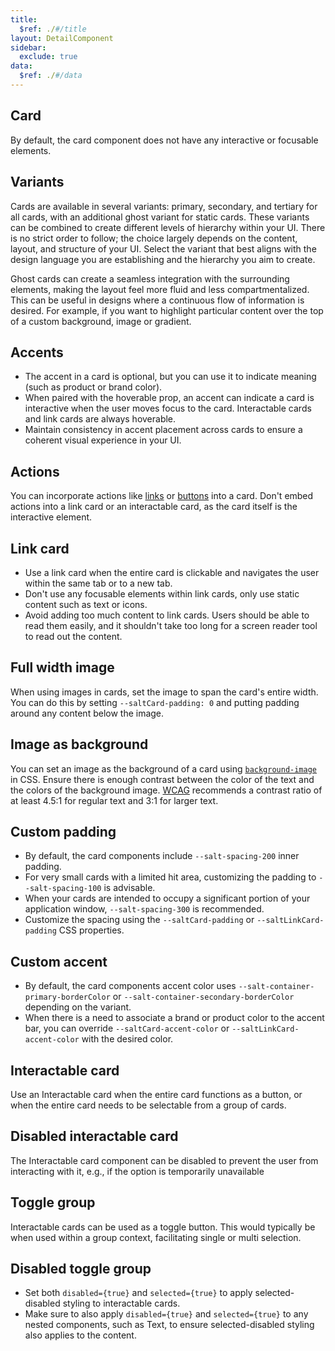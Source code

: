 ```yaml
---
title:
  $ref: ./#/title
layout: DetailComponent
sidebar:
  exclude: true
data:
  $ref: ./#/data
---
```


<LivePreviewControls>

<LivePreview componentName="card" exampleName="Default">

## Card

By default, the card component does not have any interactive or focusable elements.

</LivePreview>

## Variants

<LivePreview componentName="card" exampleName="Variants" >

Cards are available in several variants: primary, secondary, and tertiary for all cards, with an additional ghost variant for static cards. These variants can be combined to create different levels of hierarchy within your UI. There is no strict order to follow; the choice largely depends on the content, layout, and structure of your UI. Select the variant that best aligns with the design language you are establishing and the hierarchy you aim to create.

</LivePreview>

<LivePreview componentName="card" exampleName="Ghost" >

Ghost cards can create a seamless integration with the surrounding elements, making the layout feel more fluid and less compartmentalized. This can be useful in designs where a continuous flow of information is desired. For example, if you want to highlight particular content over the top of a custom background, image or gradient.

</LivePreview>

<LivePreview componentName="card" exampleName="Accents" >

## Accents

- The accent in a card is optional, but you can use it to indicate meaning (such as product or brand color).
- When paired with the hoverable prop, an accent can indicate a card is interactive when the user moves focus to the card. Interactable cards and link cards are always hoverable.
- Maintain consistency in accent placement across cards to ensure a coherent visual experience in your UI.

</LivePreview>

<LivePreview componentName="card" exampleName="Actions" >

## Actions

You can incorporate actions like [links](../link) or [buttons](../button) into a card. Don't embed actions into a link card or an interactable card, as the card itself is the interactive element.

</LivePreview>

<LivePreview componentName="card" exampleName="LinkCardExample">

## Link card

- Use a link card when the entire card is clickable and navigates the user within the same tab or to a new tab.
- Don't use any focusable elements within link cards, only use static content such as text or icons.
- Avoid adding too much content to link cards. Users should be able to read them easily, and it shouldn't take too long for a screen reader tool to read out the content.

</LivePreview>

<LivePreview componentName="card" exampleName="FullWidthImage" >

## Full width image

When using images in cards, set the image to span the card's entire width. You can do this by setting `--saltCard-padding: 0` and putting padding around any content below the image.

</LivePreview>

<LivePreview componentName="card" exampleName="BackgroundImage" >

## Image as background

You can set an image as the background of a card using [`background-image`](https://developer.mozilla.org/en-US/docs/Web/CSS/background-image) in CSS. Ensure there is enough contrast between the color of the text and the colors of the background image. [WCAG](https://www.w3.org/WAI/WCAG22/Understanding/contrast-minimum.html) recommends a contrast ratio of at least 4.5:1 for regular text and 3:1 for larger text.

</LivePreview>

<LivePreview componentName="card" exampleName="CustomPadding" >

## Custom padding

- By default, the card components include `--salt-spacing-200` inner padding.
- For very small cards with a limited hit area, customizing the padding to `--salt-spacing-100` is advisable.
- When your cards are intended to occupy a significant portion of your application window, `--salt-spacing-300` is recommended.
- Customize the spacing using the `--saltCard-padding` or `--saltLinkCard-padding` CSS properties.

</LivePreview>

<LivePreview componentName="card" exampleName="CustomAccent" >

## Custom accent

- By default, the card components accent color uses `--salt-container-primary-borderColor` or `--salt-container-secondary-borderColor` depending on the variant.
- When there is a need to associate a brand or product color to the accent bar, you can override `--saltCard-accent-color` or `--saltLinkCard-accent-color` with the desired color.

</LivePreview>

<LivePreview componentName="card" exampleName="InteractableCardExample">

## Interactable card

Use an Interactable card when the entire card functions as a button, or when the entire card needs to be selectable from a group of cards.

</LivePreview>

<LivePreview componentName="card" exampleName="DisabledInteractableCard" >

## Disabled interactable card

The Interactable card component can be disabled to prevent the user from interacting with it, e.g., if the option is temporarily unavailable

</LivePreview>

<LivePreview componentName="card" exampleName="ToggleGroup" >

## Toggle group

Interactable cards can be used as a toggle button. This would typically be when used within a group context, facilitating single or multi selection.

</LivePreview>

<LivePreview componentName="card" exampleName="DisabledToggleGroup" >

## Disabled toggle group

- Set both `disabled={true}` and `selected={true}` to apply selected-disabled styling to interactable cards.
- Make sure to also apply `disabled={true}` and `selected={true}` to any nested components, such as Text, to ensure selected-disabled styling also applies to the content.

</LivePreview>

</LivePreviewControls>
